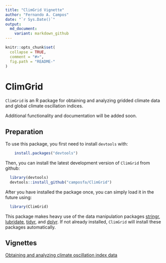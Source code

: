 ```yaml
---
title: "ClimGrid Vignette"
author: "Fernando A. Campos"
date: "`r Sys.Date()`"
output:
  md_document:
    variant: markdown_github
---
```


```r
knitr::opts_chunk$set(
  collapse = TRUE,
  comment = "#>",
  fig.path = "README-"
)
```

# ClimGrid

`ClimGrid` is an R package for obtaining and analyzing gridded climate data and global climate oscillation indices.

Additional functionality and documentation will be added soon.


## Preparation

To use this package, you first need to install `devtools` with:
```r
    install.packages("devtools")
```

Then, you can install the latest development version of `ClimGrid` from github:

```r
  library(devtools)
  devtools::install_github("camposfa/ClimGrid")
```

After you have installed the package once, you can simply load it in the future using:

```r
  library(ClimGrid)
```

This package makes heavy use of the data manipulation packages [stringr](http://cran.r-project.org/package=stringr), [lubridate](http://cran.r-project.org/package=lubridate), [tidyr](http://cran.r-project.org/package=tidyr), and [dplyr](http://cran.r-project.org/package=dplyr). If not already installed, `ClimGrid` will install these packages automatically.

## Vignettes

[Obtaining and analyzing climate oscillation index data](OscillationIndices.md)
